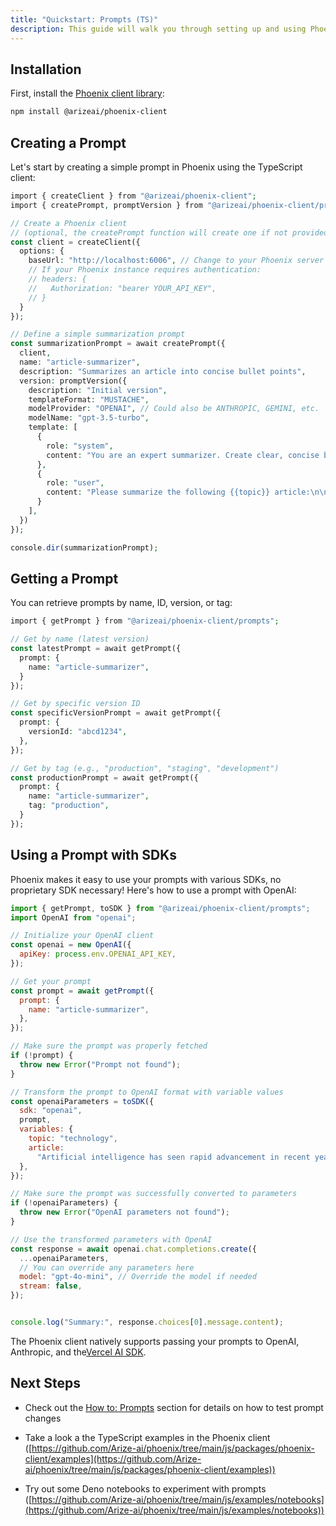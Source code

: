 ```yaml
---
title: "Quickstart: Prompts (TS)"
description: This guide will walk you through setting up and using Phoenix Prompts with TypeScript.
---
```


## Installation

First, install the [Phoenix client library](https://www.npmjs.com/package/@arizeai/phoenix-client):

```sh
npm install @arizeai/phoenix-client
```

## Creating a Prompt

Let's start by creating a simple prompt in Phoenix using the TypeScript client:

```php
import { createClient } from "@arizeai/phoenix-client";
import { createPrompt, promptVersion } from "@arizeai/phoenix-client/prompts";

// Create a Phoenix client 
// (optional, the createPrompt function will create one if not provided)
const client = createClient({
  options: {
    baseUrl: "http://localhost:6006", // Change to your Phoenix server URL
    // If your Phoenix instance requires authentication:
    // headers: {
    //   Authorization: "bearer YOUR_API_KEY",
    // }
  }
});

// Define a simple summarization prompt
const summarizationPrompt = await createPrompt({
  client,
  name: "article-summarizer",
  description: "Summarizes an article into concise bullet points",
  version: promptVersion({
    description: "Initial version",
    templateFormat: "MUSTACHE",
    modelProvider: "OPENAI", // Could also be ANTHROPIC, GEMINI, etc.
    modelName: "gpt-3.5-turbo",
    template: [
      {
        role: "system",
        content: "You are an expert summarizer. Create clear, concise bullet points highlighting the key information."
      },
      {
        role: "user",
        content: "Please summarize the following {{topic}} article:\n\n{{article}}"
      }
    ],
  })
});

console.dir(summarizationPrompt);
```

## Getting a Prompt

You can retrieve prompts by name, ID, version, or tag:

```php
import { getPrompt } from "@arizeai/phoenix-client/prompts";

// Get by name (latest version)
const latestPrompt = await getPrompt({
  prompt: {
    name: "article-summarizer",
  }
});

// Get by specific version ID
const specificVersionPrompt = await getPrompt({ 
  prompt: {
    versionId: "abcd1234",
  },
});

// Get by tag (e.g., "production", "staging", "development")
const productionPrompt = await getPrompt({ 
  prompt: {
    name: "article-summarizer", 
    tag: "production", 
  }
});
```

## Using a Prompt with SDKs

Phoenix makes it easy to use your prompts with various SDKs, no proprietary SDK necessary! Here's how to use a prompt with OpenAI:

```javascript
import { getPrompt, toSDK } from "@arizeai/phoenix-client/prompts";
import OpenAI from "openai";

// Initialize your OpenAI client
const openai = new OpenAI({
  apiKey: process.env.OPENAI_API_KEY,
});

// Get your prompt
const prompt = await getPrompt({
  prompt: {
    name: "article-summarizer",
  },
});

// Make sure the prompt was properly fetched
if (!prompt) {
  throw new Error("Prompt not found");
}

// Transform the prompt to OpenAI format with variable values
const openaiParameters = toSDK({
  sdk: "openai", 
  prompt,
  variables: {
    topic: "technology",
    article:
      "Artificial intelligence has seen rapid advancement in recent years. Large language models like GPT-4 can now generate human-like text, code, and even create images from descriptions. This technology is being integrated into many industries, from healthcare to finance, transforming how businesses operate and people work.",
  },
});

// Make sure the prompt was successfully converted to parameters
if (!openaiParameters) {
  throw new Error("OpenAI parameters not found");
}

// Use the transformed parameters with OpenAI
const response = await openai.chat.completions.create({
  ...openaiParameters,
  // You can override any parameters here
  model: "gpt-4o-mini", // Override the model if needed
  stream: false,
});


console.log("Summary:", response.choices[0].message.content);
```

The Phoenix client natively supports passing your prompts to OpenAI, Anthropic, and the[Vercel AI SDK](https://sdk.vercel.ai/docs/introduction).

## Next Steps

* Check out the [How to: Prompts](/phoenix/prompt-engineering/how-to-prompts) section for details on how to test prompt changes

* Take a look a the TypeScript examples in the Phoenix client ([https://github.com/Arize-ai/phoenix/tree/main/js/packages/phoenix-client/examples](https://github.com/Arize-ai/phoenix/tree/main/js/packages/phoenix-client/examples))

* Try out some Deno notebooks to experiment with prompts ([https://github.com/Arize-ai/phoenix/tree/main/js/examples/notebooks](https://github.com/Arize-ai/phoenix/tree/main/js/examples/notebooks))


